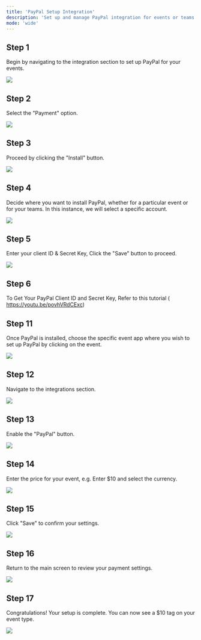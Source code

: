 ```yaml
---
title: 'PayPal Setup Integration'
description: 'Set up and manage PayPal integration for events or teams with step-by-step guidance on authentication and pricing.'
mode: 'wide'
---
```


## Step 1

Begin by navigating to the integration section to set up PayPal for your events.

<Frame><img src="/images/paypal_setup/image1.webp" /></Frame>

## Step 2

Select the "Payment" option.

<Frame><img src="/images/paypal_setup/image2.webp" /></Frame>

## Step 3

Proceed by clicking the "Install" button.

<Frame><img src="/images/paypal_setup/image3.webp" /></Frame>

## Step 4

Decide where you want to install PayPal, whether for a particular event or for your teams. In this instance, we will select a specific account.

<Frame><img src="/images/paypal_setup/image4.webp" /></Frame>

## Step 5

Enter your client ID & Secret Key, Click the "Save" button to proceed.

<Frame><img src="/images/paypal_setup/image7.webp" /></Frame>

## Step 6

To Get Your PayPal Client ID and Secret Key, Refer to this tutorial ( https://youtu.be/povhVRdCExc)

## Step 11

Once PayPal is installed, choose the specific event app where you wish to set up PayPal by clicking on the event.

<Frame><img src="/images/paypal_setup/image8.webp" /></Frame>

## Step 12

Navigate to the integrations section.

<Frame><img src="/images/paypal_setup/image9.webp" /></Frame>

## Step 13

Enable the "PayPal" button.

<Frame><img src="/images/paypal_setup/image10.webp" /></Frame>

## Step 14

Enter the price for your event, e.g. Enter $10 and select the currency.

<Frame><img src="/images/paypal_setup/image11.webp" /></Frame>

## Step 15

Click "Save" to confirm your settings.

<Frame><img src="/images/paypal_setup/image12.webp" /></Frame>

## Step 16

Return to the main screen to review your payment settings.

<Frame><img src="/images/paypal_setup/image13.webp" /></Frame>

## Step 17

Congratulations! Your setup is complete. You can now see a $10 tag on your event type.

<Frame><img src="/images/paypal_setup/image14.webp" /></Frame>
